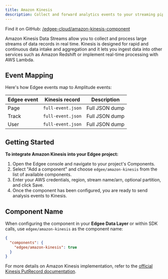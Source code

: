 ```yaml
---
title: Amazon Kinesis
description: Collect and forward analytics events to your streaming pipelines on Amazon Kinesis.
---
```



<EdgeeSdk />

Find it on GitHub: [<Icon icon="github" iconType="solid" /> /edgee-cloud/amazon-kinesis-component](https://github.com/edgee-cloud/amazon-kinesis-component)

Amazon Kinesis Data Streams allow you to collect and process large streams of data records in real time. 
Kinesis is designed for rapid and continuous data intake and aggregation and it lets you ingest data into
other services such as Amazon Redshift or implement real-time processing with AWS Lambda.

## Event Mapping

Here's how Edgee events map to Amplitude events:

| Edgee event | Kinesis record    | Description    |
|-------------|-------------------|----------------|
| Page        | `full-event.json` | Full JSON dump |
| Track       | `full-event.json` | Full JSON dump |
| User        | `full-event.json` | Full JSON dump |


## Getting Started

**To integrate Amazon Kinesis into your Edgee project:**

1. Open the Edgee console and navigate to your project's Components.
2. Select "Add a component" and choose `edgee/amazon-kinesis` from the list of available components.
3. Enter your AWS credentials, region, stream name/arn, optional partition, and click Save. <br />
5. Once the component has been configured, you are ready to send analysis events to Kinesis.

## Component Name

When configuring the component in your **Edgee Data Layer** or within SDK calls, use `edgee/amazon-kinesis` as the component name:

```json
{
  "components": {
    "edgee/amazon-kinesis": true
  }
}
```

For more details on Amazon Kinesis implementation, refer to the 
[official Kinesis PutRecord documentation](https://docs.aws.amazon.com/kinesis/latest/APIReference/API_PutRecord.html).
